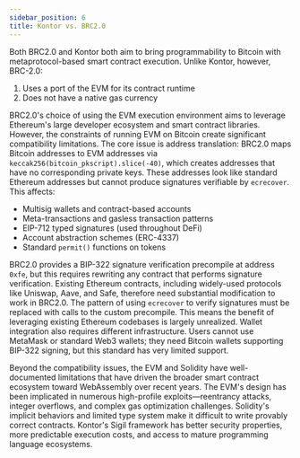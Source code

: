 ```yaml
---
sidebar_position: 6
title: Kontor vs. BRC2.0
---
```


Both BRC2.0 and Kontor both aim to bring programmability to Bitcoin with metaprotocol-based smart contract execution. Unlike Kontor, however, BRC-2.0:

1. Uses a port of the EVM for its contract runtime
2. Does not have a native gas currency

BRC2.0's choice of using the EVM execution environment aims to leverage Ethereum's large developer ecosystem and smart contract libraries. However, the constraints of running EVM on Bitcoin create significant compatibility limitations. The core issue is address translation: BRC2.0 maps Bitcoin addresses to EVM addresses via `keccak256(bitcoin_pkscript).slice(-40)`, which creates addresses that have no corresponding private keys. These addresses look like standard Ethereum addresses but cannot produce signatures verifiable by `ecrecover`. This affects:

- Multisig wallets and contract-based accounts
- Meta-transactions and gasless transaction patterns
- EIP-712 typed signatures (used throughout DeFi)
- Account abstraction schemes (ERC-4337)
- Standard `permit()` functions on tokens

BRC2.0 provides a BIP-322 signature verification precompile at address `0xfe`, but this requires rewriting any contract that performs signature verification. Existing Ethereum contracts, including widely-used protocols like Uniswap, Aave, and Safe, therefore need substantial modification to work in BRC2.0. The pattern of using `ecrecover` to verify signatures must be replaced with calls to the custom precompile. This means the benefit of leveraging existing Ethereum codebases is largely unrealized. Wallet integration also requires different infrastructure. Users cannot use MetaMask or standard Web3 wallets; they need Bitcoin wallets supporting BIP-322 signing, but this standard has very limited support.

Beyond the compatibility issues, the EVM and Solidity have well-documented limitations that have driven the broader smart contract ecosystem toward WebAssembly over recent years. The EVM's design has been implicated in numerous high-profile exploits—reentrancy attacks, integer overflows, and complex gas optimization challenges. Solidity's implicit behaviors and limited type system make it difficult to write provably correct contracts. Kontor's Sigil framework has better security properties, more predictable execution costs, and access to mature programming language ecosystems.